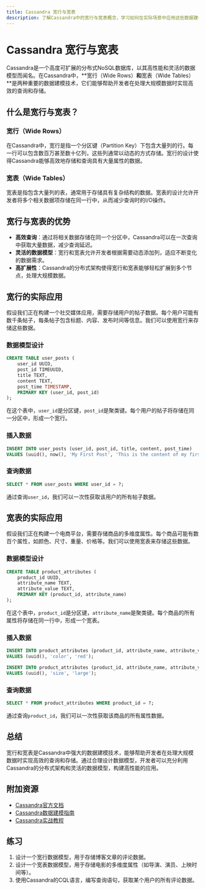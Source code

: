 ```yaml
---
title: Cassandra 宽行与宽表
description: 了解Cassandra中的宽行与宽表概念，学习如何在实际场景中应用这些数据建模技术。
---
```


# Cassandra 宽行与宽表

Cassandra是一个高度可扩展的分布式NoSQL数据库，以其高性能和灵活的数据模型而闻名。在Cassandra中，**宽行（Wide Rows）**和**宽表（Wide Tables）**是两种重要的数据建模技术，它们能够帮助开发者在处理大规模数据时实现高效的查询和存储。

## 什么是宽行与宽表？

### 宽行（Wide Rows）
在Cassandra中，宽行是指一个分区键（Partition Key）下包含大量列的行。每一行可以包含数百万甚至数十亿列，这些列通常以动态的方式存储。宽行的设计使得Cassandra能够高效地存储和查询具有大量属性的数据。

### 宽表（Wide Tables）
宽表是指包含大量列的表，通常用于存储具有复杂结构的数据。宽表的设计允许开发者将多个相关数据项存储在同一行中，从而减少查询时的I/O操作。

## 宽行与宽表的优势

- **高效查询**：通过将相关数据存储在同一个分区中，Cassandra可以在一次查询中获取大量数据，减少查询延迟。
- **灵活的数据模型**：宽行和宽表允许开发者根据需要动态添加列，适应不断变化的数据需求。
- **高扩展性**：Cassandra的分布式架构使得宽行和宽表能够轻松扩展到多个节点，处理大规模数据。

## 宽行的实际应用

假设我们正在构建一个社交媒体应用，需要存储用户的帖子数据。每个用户可能有数千条帖子，每条帖子包含标题、内容、发布时间等信息。我们可以使用宽行来存储这些数据。

### 数据模型设计

```sql
CREATE TABLE user_posts (
    user_id UUID,
    post_id TIMEUUID,
    title TEXT,
    content TEXT,
    post_time TIMESTAMP,
    PRIMARY KEY (user_id, post_id)
);
```

在这个表中，`user_id`是分区键，`post_id`是聚类键。每个用户的帖子将存储在同一分区中，形成一个宽行。

### 插入数据

```sql
INSERT INTO user_posts (user_id, post_id, title, content, post_time)
VALUES (uuid(), now(), 'My First Post', 'This is the content of my first post.', toTimestamp(now()));
```

### 查询数据

```sql
SELECT * FROM user_posts WHERE user_id = ?;
```

通过查询`user_id`，我们可以一次性获取该用户的所有帖子数据。

## 宽表的实际应用

假设我们正在构建一个电商平台，需要存储商品的多维度属性。每个商品可能有数百个属性，如颜色、尺寸、重量、价格等。我们可以使用宽表来存储这些数据。

### 数据模型设计

```sql
CREATE TABLE product_attributes (
    product_id UUID,
    attribute_name TEXT,
    attribute_value TEXT,
    PRIMARY KEY (product_id, attribute_name)
);
```

在这个表中，`product_id`是分区键，`attribute_name`是聚类键。每个商品的所有属性将存储在同一行中，形成一个宽表。

### 插入数据

```sql
INSERT INTO product_attributes (product_id, attribute_name, attribute_value)
VALUES (uuid(), 'color', 'red');

INSERT INTO product_attributes (product_id, attribute_name, attribute_value)
VALUES (uuid(), 'size', 'large');
```

### 查询数据

```sql
SELECT * FROM product_attributes WHERE product_id = ?;
```

通过查询`product_id`，我们可以一次性获取该商品的所有属性数据。

## 总结

宽行和宽表是Cassandra中强大的数据建模技术，能够帮助开发者在处理大规模数据时实现高效的查询和存储。通过合理设计数据模型，开发者可以充分利用Cassandra的分布式架构和灵活的数据模型，构建高性能的应用。

## 附加资源

- [Cassandra官方文档](https://cassandra.apache.org/doc/latest/)
- [Cassandra数据建模指南](https://docs.datastax.com/en/dse/6.7/cql/cql/cql_using/useWideRows.html)
- [Cassandra实战教程](https://academy.datastax.com/)

## 练习

1. 设计一个宽行数据模型，用于存储博客文章的评论数据。
2. 设计一个宽表数据模型，用于存储电影的多维度属性（如导演、演员、上映时间等）。
3. 使用Cassandra的CQL语言，编写查询语句，获取某个用户的所有评论数据。
